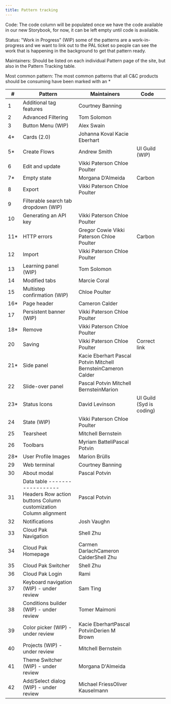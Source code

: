```yaml
---
title: Pattern tracking
---
```


<Row>
<Column colMd={8} colLg={16}>
<Accordion>
<AccordionItem title="About">

<Row>
<Column colMd={8} colLg={16}>

Code: The code column will be populated once we have the code available in our new Storybook, for now, it can be left empty until code is available.

Status: "Work in Progress" (WIP) some of the patterns are a work-in-progress and we want to link out to the PAL ticket so people can see the work that is happening in the background to get that pattern ready.

Maintainers: Should be listed on each individual Pattern page of the site, but also in the Pattern Tracking table.

Most common pattern: The most common patterns that all C&C products should be consuming have been marked with an *

</Column>
</Row>

</AccordionItem>
</Accordion>
</Column>
</Row>

| #  | Pattern                              | Maintainers                   | Code           |   |
|----|--------------------------------------|-------------------------------|----------------|---|
| 1  | <Link to="/components/additional-tag-features/">Additional tag features</Link>              | Courtney Banning              |                |   |
| 2  | <Link to="/patterns/advanced-filtering/usage/">Advanced Filtering</Link>                   | Tom Solomon                   |                |   |
| 3  | <Link to="/wip/button-menu/">Button Menu (WIP)</Link>                    | Alex Swain                    |                |   |
| 4* | <Link to="/components/card/overview/">Cards (2.0)</Link>                          | <UnorderedList><ListItem>Johanna Koval</ListItem> <ListItem>Kacie Eberhart</ListItem></UnorderedList> |                |   |
| 5* | <Link to="patterns/creation-flows/usage/">Create Flows</Link>                         | Andrew Smith                  | UI Guild (WIP) |   |
| 6  | <Link to="https://www.carbondesignsystem.com/community/patterns/edit-pattern/">Edit and update</Link>                      | <UnorderedList><ListItem>Vikki Paterson</ListItem> <ListItem>Chloe Poulter</ListItem></UnorderedList>  |                |   |
| 7* | <Link to="/patterns/empty-state/usage/">Empty state</Link>                          | Morgana D’Almeida             | Carbon         |   |
| 8  | <Link to="https://www.carbondesignsystem.com/community/patterns/export-pattern/">Export</Link>                               | <UnorderedList><ListItem>Vikki Paterson</ListItem> <ListItem>Chloe Poulter</ListItem></UnorderedList>  |                |   |
| 9  | <Link to="/wip/filterable-search-tab-dropdown/">Filterable search tab dropdown (WIP)</Link> |                               |                |   |
| 10 | <Link to="https://www.carbondesignsystem.com/community/patterns/generate-an-api-key/">Generating an API key</Link>                | <UnorderedList><ListItem>Vikki Paterson</ListItem> <ListItem>Chloe Poulter</ListItem></UnorderedList>  |                |   |
| 11* | <Link to="/patterns/http-errors/usage">HTTP errors</Link>                                                                                        | <UnorderedList><ListItem>Gregor Cowie</ListItem> <ListItem>Vikki Paterson</ListItem> <ListItem>Chloe Poulter</ListItem></UnorderedList>                                                  | Carbon                   |   |
| 12  | <Link to="https://www.carbondesignsystem.com/community/patterns/import-pattern/">Import</Link>                                                                                             | <UnorderedList><ListItem>Vikki Paterson</ListItem> <ListItem>Chloe Poulter</ListItem></UnorderedList>                                               |                          |   |
| 13  | <Link to="/wip/learning-panel/">Learning panel (WIP)</Link>                                                                               | Tom Solomon                                                                |                          |   |
| 14  | <Link to="/components/modified-tabs">Modified tabs</Link>                                                                                      | Marcie Coral                                                               |                          |   |
| 15  | <Link to="wip/multistep-confirmation/">Multistep confirmation (WIP)</Link>                                                                       | Chloe Poulter                                                                    |                          |   |
| 16* | <Link to="/components/page-header/usage">Page header</Link>                                                                                        | Cameron Calder                                                             |                          |   |
| 17  | <Link to="/wip/persistent-banner/">Persistent banner (WIP)</Link>                                                                            | <UnorderedList><ListItem>Vikki Paterson</ListItem> <ListItem>Chloe Poulter</ListItem></UnorderedList>                                                               |                          |   |
| 18* | <Link to="https://www.carbondesignsystem.com/community/patterns/remove-pattern/">Remove</Link>                                                                                             | <UnorderedList><ListItem>Vikki Paterson</ListItem> <ListItem>Chloe Poulter</ListItem></UnorderedList>                                               |                          |   |
| 20  | <Link to="/patterns/saving/usage">Saving</Link>                                                                                             | <UnorderedList><ListItem>Vikki Paterson</ListItem> <ListItem>Chloe Poulter</ListItem></UnorderedList>                                               | Correct link             |   |
| 21* | <Link to="/components/side-panel/usage">Side panel</Link>                                                                                         | <UnorderedList><ListItem>Kacie Eberhart</ListItem> <ListItem>Pascal Potvin</ListItem> <ListItem>Mitchell Bernstein</ListItem><ListItem>Cameron Calder</ListItem></UnorderedList> |                          |   |
| 22  | <Link to="/components/slide-over-panel/usage/">Slide-over panel</Link>                                                                                   | <UnorderedList><ListItem>Pascal Potvin</ListItem> <ListItem>Mitchell Bernstein</ListItem><ListItem>Marion</ListItem></UnorderedList>                                    |                          |   |
| 23* | <Link to="/patterns/status-icons">Status Icons</Link>                                                                                       | David Levinson                                                             | UI Guild (Syd is coding) |   |
| 24  | <Link to="/wip/state/">State (WIP</Link>)                                                                                        | <UnorderedList><ListItem>Vikki Paterson</ListItem> <ListItem>Chloe Poulter</ListItem></UnorderedList>                                               |                          |   |
| 25  | <Link to="/components/tearsheet/usage">Tearsheet</Link>                                                                                          | Mitchell Bernstein                                                         |                          |   |
| 26  | <Link to="/patterns/toolbars">Toolbars</Link>                                                                                           | <UnorderedList><ListItem>Myriam Batteli</ListItem><ListItem>Pascal Potvin</ListItem></UnorderedList>                                          |                          |   |
| 28* | <Link to="/patterns/user-profile-images">User Profile Images</Link>                                                                                | Marion Brülls                                                              |                          |   |
| 29  | <Link to="/patterns/web-terminal">Web terminal</Link>                                                                                       | Courtney Banning                                                           |                          |   |
| 30  | <Link to="patterns/about-modal/usage">About modal</Link>                                                                                        | Pascal Potvin                                                              |                          |   |
| 31  | Data table ------------------ <Link to=""></Link>Headers  <Link to=""></Link>Row action buttons  <Link to=""></Link>Column customization   <Link to=""></Link>Column alignment | Pascal Potvin                                                              |                          |   |
| 32  | <Link to="/patterns/notifications">Notifications</Link>                                                                                      | Josh Vaughn                                                                |                          |   |
| 33  | <Link to="/cloud-paks/navigation/usage/">Cloud Pak Navigation</Link>                                                                               | Shell Zhu                                                                  |                          |   |
| 34  | <Link to="/cloud-paks/home-page/usage">Cloud Pak Homepage</Link>                                                                                 | <UnorderedList><ListItem>Carmen Darlach</ListItem><ListItem>Cameron Calder</ListItem><ListItem>Shell Zhu</ListItem></UnorderedList>                                  |                          |   |
| 35  | <Link to="/cloud-paks/cross-pak-switcher/usage"></Link>Cloud Pak Switcher                                                                                 | Shell Zhu                                                                  |                          |   |
| 36  | <Link to="/cloud-paks/login/usage">Cloud Pak Login</Link>                                                                                   | Rami                                                                       |                          |   |
| 37  | <Link to="https://github.ibm.com/CDAI-design/pal/issues/382">Keyboard navigation (WIP) - under review</Link>                                                                          | Sam Ting                                                                   |                          |   |
| 38  | <Link to="https://github.ibm.com/CDAI-design/pal/issues/349">Conditions builder (WIP) - under review </Link>                                                                         | Tomer Maimoni                                                              |                          |   |
| 39  | <Link to="https://github.ibm.com/CDAI-design/pal/issues/368">Color picker (WIP) - under review</Link>                                                                                | <UnorderedList><ListItem>Kacie Eberhart</ListItem><ListItem>Pascal Potvin</ListItem><ListItem>Derien M Brown</ListItem></UnorderedList>                                |                          |   |
| 40  | <Link to="https://github.ibm.com/CDAI-design/pal/issues/390">Projects (WIP) - under review</Link>                                                                                    | Mitchell Bernstein                                                         |                          |   |
| 41  | <Link to="https://github.ibm.com/CDAI-design/pal/issues/290">Theme Switcher (WIP) - under review</Link>                                                                              | Morgana D'Almeida                                                          |                          |   |
| 42  | <Link to="https://github.ibm.com/CDAI-design/pal/issues/465">Add/Select dialog (WIP) - under review</Link>                                                                        | <UnorderedList><ListItem>Michael Friess</ListItem><ListItem>Oliver Kauselmann</ListItem></UnorderedList>                                           |                          |   |